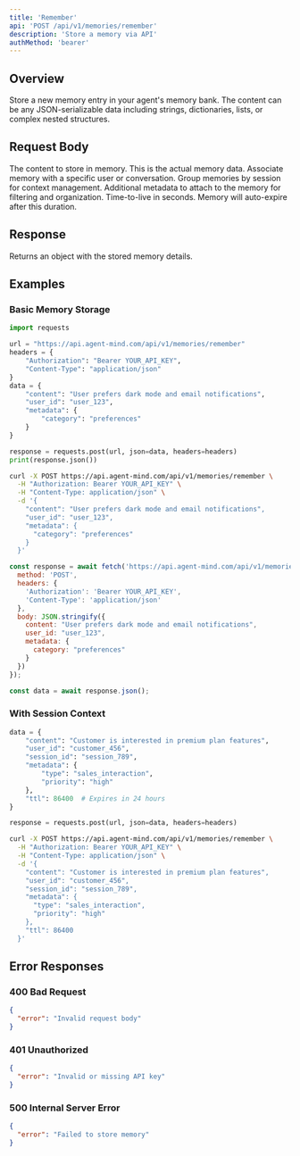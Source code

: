 ```yaml
---
title: 'Remember'
api: 'POST /api/v1/memories/remember'
description: 'Store a memory via API'
authMethod: 'bearer'
---
```


## Overview

Store a new memory entry in your agent's memory bank. The content can be any JSON-serializable data including strings, dictionaries, lists, or complex nested structures.

## Request Body

<ParamField body="content" type="string" required>
  The content to store in memory. This is the actual memory data.
</ParamField>

<ParamField body="user_id" type="string">
  Associate memory with a specific user or conversation.
</ParamField>

<ParamField body="session_id" type="string">
  Group memories by session for context management.
</ParamField>

<ParamField body="metadata" type="object">
  Additional metadata to attach to the memory for filtering and organization.
</ParamField>

<ParamField body="ttl" type="integer">
  Time-to-live in seconds. Memory will auto-expire after this duration.
</ParamField>

## Response

Returns an object with the stored memory details.

## Examples

### Basic Memory Storage

<CodeGroup>

```python Python
import requests

url = "https://api.agent-mind.com/api/v1/memories/remember"
headers = {
    "Authorization": "Bearer YOUR_API_KEY",
    "Content-Type": "application/json"
}
data = {
    "content": "User prefers dark mode and email notifications",
    "user_id": "user_123",
    "metadata": {
        "category": "preferences"
    }
}

response = requests.post(url, json=data, headers=headers)
print(response.json())
```

```bash cURL
curl -X POST https://api.agent-mind.com/api/v1/memories/remember \
  -H "Authorization: Bearer YOUR_API_KEY" \
  -H "Content-Type: application/json" \
  -d '{
    "content": "User prefers dark mode and email notifications",
    "user_id": "user_123",
    "metadata": {
      "category": "preferences"
    }
  }'
```

```javascript JavaScript
const response = await fetch('https://api.agent-mind.com/api/v1/memories/remember', {
  method: 'POST',
  headers: {
    'Authorization': 'Bearer YOUR_API_KEY',
    'Content-Type': 'application/json'
  },
  body: JSON.stringify({
    content: "User prefers dark mode and email notifications",
    user_id: "user_123",
    metadata: {
      category: "preferences"
    }
  })
});

const data = await response.json();
```

</CodeGroup>

### With Session Context

<CodeGroup>

```python Python
data = {
    "content": "Customer is interested in premium plan features",
    "user_id": "customer_456",
    "session_id": "session_789",
    "metadata": {
        "type": "sales_interaction",
        "priority": "high"
    },
    "ttl": 86400  # Expires in 24 hours
}

response = requests.post(url, json=data, headers=headers)
```

```bash cURL
curl -X POST https://api.agent-mind.com/api/v1/memories/remember \
  -H "Authorization: Bearer YOUR_API_KEY" \
  -H "Content-Type: application/json" \
  -d '{
    "content": "Customer is interested in premium plan features",
    "user_id": "customer_456",
    "session_id": "session_789",
    "metadata": {
      "type": "sales_interaction",
      "priority": "high"
    },
    "ttl": 86400
  }'
```

</CodeGroup>

## Error Responses

### 400 Bad Request

```json
{
  "error": "Invalid request body"
}
```

### 401 Unauthorized

```json
{
  "error": "Invalid or missing API key"
}
```

### 500 Internal Server Error

```json
{
  "error": "Failed to store memory"
}
```